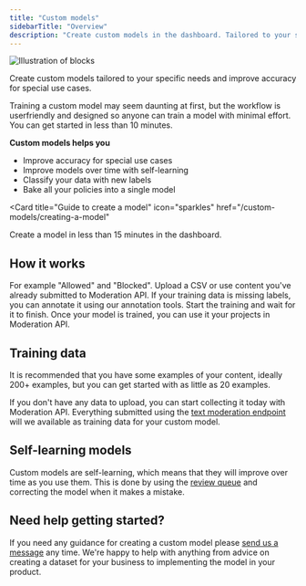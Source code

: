 ```yaml
---
title: "Custom models"
sidebarTitle: "Overview"
description: "Create custom models in the dashboard. Tailored to your specific needs and improve accuracy for special use cases."
---
```


<Frame type="glass">
  <img
    className="block  "
    src="/images/illustration-1.jpg"
    alt="Illustration of blocks"
    noZoom
    style={{
      height: 350,
      objectFit: "cover",
      width: "100%",
    }}
  />
</Frame>

Create custom models tailored to your specific needs and improve accuracy for special use cases.

Training a custom model may seem daunting at first, but the workflow is userfriendly and designed so anyone can train a model with minimal effort. You can get started in less than 10 minutes.

**Custom models helps you**

- Improve accuracy for special use cases
- Improve models over time with self-learning
- Classify your data with new labels
- Bake all your policies into a single model

<Card
  title="Guide to create a model"
  icon="sparkles"
  href="/custom-models/creating-a-model"
>
  Create a model in less than 15 minutes in the dashboard.
</Card>

## How it works

<Steps>
  <Step title="Define labels">For example "Allowed" and "Blocked".</Step>
  <Step title="Add training data">
    Upload a CSV or use content you've already submitted to Moderation API.
  </Step>
  <Step title="Annotate data">
    If your training data is missing labels, you can annotate it using our
    annotation tools.
  </Step>
  <Step title="Begin training">
    Start the training and wait for it to finish.
  </Step>
  <Step title="Use your new model ">
    Once your model is trained, you can use it your projects in Moderation API.
  </Step>
</Steps>

## Training data

It is recommended that you have some examples of your content, ideally 200+ examples, but you can get started with as little as 20 examples.

If you don't have any data to upload, you can start collecting it today with Moderation API. Everything submitted using the [text moderation endpoint](/api-reference) will we available as training data for your custom model.

## Self-learning models

Custom models are self-learning, which means that they will improve over time as you use them. This is done by using the [review queue](/review-queues) and correcting the model when it makes a mistake.

## Need help getting started?

If you need any guidance for creating a custom model please [send us a message](https://moderationapi.com/sales) any time. We're happy to help with anything from advice on creating a dataset for your business to implementing the model in your product.
